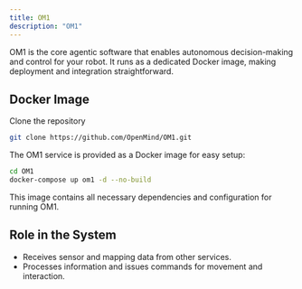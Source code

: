 ```yaml
---
title: OM1
description: "OM1"
---
```


OM1 is the core agentic software that enables autonomous decision-making and control for your robot. It runs as a dedicated Docker image, making deployment and integration straightforward.

## Docker Image

Clone the repository
```bash
git clone https://github.com/OpenMind/OM1.git
```
The OM1 service is provided as a Docker image for easy setup:
```bash
cd OM1
docker-compose up om1 -d --no-build
```

This image contains all necessary dependencies and configuration for running OM1.

## Role in the System

- Receives sensor and mapping data from other services.
- Processes information and issues commands for movement and interaction.